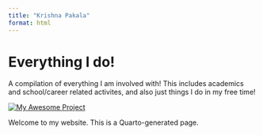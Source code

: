 ```yaml
---
title: "Krishna Pakala"
format: html
---
```

# Everything I do!
A compilation of everything I am involved with! This includes academics and school/career related activites, and also just things I do in my free time!

[![My Awesome Project]("C:\Users\Krishna Pakala\Downloads\luke-peterson-lUMj2Zv5HUE-unsplash.jpg")](/path/to/your/new_page.html)

Welcome to my website. This is a Quarto-generated page.